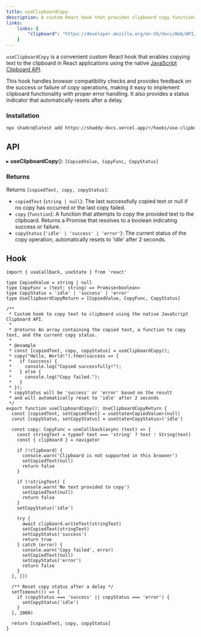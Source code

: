 ```yaml
---
title: useClipboardCopy
description: A custom React hook that provides clipboard copy functionality.
links:
    links: {
        "clipboard": "https://developer.mozilla.org/en-US/docs/Web/API/Clipboard_API"
    }
---
```


`useClipboardCopy` is a convenient custom React hook that enables copying text to the clipboard in React applications using the native [JavaScript Clipboard API](https://developer.mozilla.org/en-US/docs/Web/API/Clipboard_API).

This hook handles browser compatibility checks and provides feedback on the success or failure of copy operations, making it easy to implement clipboard functionality with proper error handling. It also provides a status indicator that automatically resets after a delay.

<ComponentPreview name="use-clipboard-copy"/>

### Installation

```bash
npx shadcn@latest add https://shaddy-docs.vercel.app/r/hooks/use-clipboard-copy.json
```

## API
▸ **useClipboardCopy**(): `[CopiedValue, CopyFunc, CopyStatus]`

### Returns
Returns `[copiedText, copy, copyStatus]`:

- `copiedText` (`string | null`): The last successfully copied text or null if no copy has occurred or the last copy failed.
- `copy` (`function`): A function that attempts to copy the provided text to the clipboard. Returns a Promise that resolves to a boolean indicating success or failure.
- `copyStatus` (`'idle' | 'success' | 'error'`): The current status of the copy operation, automatically resets to 'idle' after 2 seconds.

## Hook

```tsx
import { useCallback, useState } from 'react'

type CopiedValue = string | null
type CopyFunc = (text: string) => Promise<boolean>
type CopyStatus = 'idle' | 'success' | 'error'
type UseClipboardCopyReturn = [CopiedValue, CopyFunc, CopyStatus]

/**
 * Custom hook to copy text to clipboard using the native JavaScript Clipboard API.
 * 
 * @returns An array containing the copied text, a function to copy text, and the current copy status.
 * 
 * @example
 * const [copiedText, copy, copyStatus] = useClipboardCopy();
 * copy("Hello, World!").then(success => {
 *   if (success) {
 *     console.log("Copied successfully!");
 *   } else {
 *     console.log("Copy failed.");
 *   }
 * });
 * copyStatus will be 'success' or 'error' based on the result
 * and will automatically reset to 'idle' after 2 seconds
 */
export function useClipboardCopy(): UseClipboardCopyReturn {
  const [copiedText, setCopiedText] = useState<CopiedValue>(null)
  const [copyStatus, setCopyStatus] = useState<CopyStatus>('idle')

  const copy: CopyFunc = useCallback(async (text) => {
    const stringText = typeof text === 'string' ? text : String(text)
    const { clipboard } = navigator

    if (!clipboard) {
      console.warn('Clipboard is not supported in this browser')
      setCopiedText(null)
      return false
    }

    if (!stringText) {
      console.warn('No text provided to copy')
      setCopiedText(null)
      return false
    }
    setCopyStatus('idle')

    try {
      await clipboard.writeText(stringText)
      setCopiedText(stringText)
      setCopyStatus('success')
      return true
    } catch (error) {
      console.warn('Copy failed', error)
      setCopiedText(null)
      setCopyStatus('error')
      return false
    }
  }, [])

  /** Reset copy status after a delay */
  setTimeout(() => {
    if (copyStatus === 'success' || copyStatus === 'error') {
      setCopyStatus('idle')
    }
  }, 2000)

  return [copiedText, copy, copyStatus]
}
```